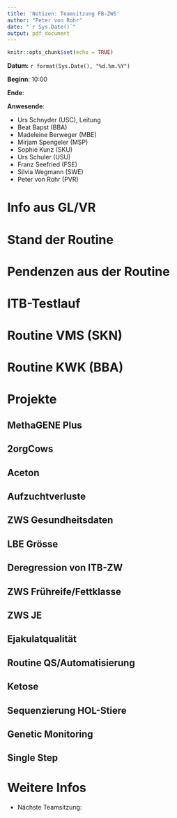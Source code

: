 ```yaml
---
title: 'Notizen: Teamsitzung FB-ZWS'
author: "Peter von Rohr"
date: "`r Sys.Date()`"
output: pdf_document
---
```


```r
knitr::opts_chunk$set(echo = TRUE)
```


__Datum__: `r format(Sys.Date(), "%d.%m.%Y")`

__Beginn__: 10:00

__Ende__: 

__Anwesende__: 

* Urs Schnyder (USC), Leitung
* Beat Bapst (BBA)
* Madeleine Berweger (MBE)
* Mirjam Spengeler (MSP)
* Sophie Kunz (SKU)
* Urs Schuler (USU)
* Franz Seefried (FSE)
* Silvia Wegmann (SWE)
* Peter von Rohr (PVR)


# Info aus GL/VR


# Stand der Routine


# Pendenzen aus der Routine


# ITB-Testlauf 


# Routine VMS (SKN)


# Routine KWK (BBA)


# Projekte
## MethaGENE Plus

## 2orgCows

## Aceton

## Aufzuchtverluste

## ZWS Gesundheitsdaten

## LBE Grösse

## Deregression von ITB-ZW

## ZWS Frühreife/Fettklasse

## ZWS JE

## Ejakulatqualität

## Routine QS/Automatisierung

## Ketose

## Sequenzierung HOL-Stiere

## Genetic Monitoring

## Single Step


# Weitere Infos

* Nächste Teamsitzung: 



